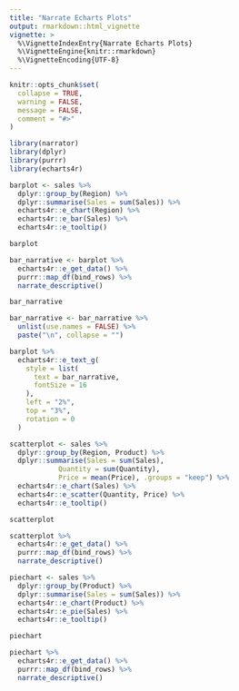 ```yaml
---
title: "Narrate Echarts Plots"
output: rmarkdown::html_vignette
vignette: >
  %\VignetteIndexEntry{Narrate Echarts Plots}
  %\VignetteEngine{knitr::rmarkdown}
  %\VignetteEncoding{UTF-8}
---
```


```r
knitr::opts_chunk$set(
  collapse = TRUE,
  warning = FALSE,
  message = FALSE,
  comment = "#>"
)
```

```r
library(narrator)
library(dplyr)
library(purrr)
library(echarts4r)
```



```r
barplot <- sales %>%
  dplyr::group_by(Region) %>%
  dplyr::summarise(Sales = sum(Sales)) %>%
  echarts4r::e_chart(Region) %>%
  echarts4r::e_bar(Sales) %>%
  echarts4r::e_tooltip()

barplot
```


```r
bar_narrative <- barplot %>%
  echarts4r::e_get_data() %>%
  purrr::map_df(bind_rows) %>%
  narrate_descriptive()

bar_narrative
```

```r
bar_narrative <- bar_narrative %>%
  unlist(use.names = FALSE) %>%
  paste("\n", collapse = "") 

barplot %>%
  echarts4r::e_text_g(
    style = list(
      text = bar_narrative,
      fontSize = 16
    ),
    left = "2%",
    top = "3%",
    rotation = 0
  )
```


```r
scatterplot <- sales %>%
  dplyr::group_by(Region, Product) %>%
  dplyr::summarise(Sales = sum(Sales),
            Quantity = sum(Quantity),
            Price = mean(Price), .groups = "keep") %>%
  echarts4r::e_chart(Sales) %>%
  echarts4r::e_scatter(Quantity, Price) %>%
  echarts4r::e_tooltip()

scatterplot
```

```r
scatterplot %>%
  echarts4r::e_get_data() %>%
  purrr::map_df(bind_rows) %>%
  narrate_descriptive()
```


```r
piechart <- sales %>%
  dplyr::group_by(Product) %>%
  dplyr::summarise(Sales = sum(Sales)) %>%
  echarts4r::e_chart(Product) %>%
  echarts4r::e_pie(Sales) %>%
  echarts4r::e_tooltip()

piechart
```

```r
piechart %>%
  echarts4r::e_get_data() %>%
  purrr::map_df(bind_rows) %>%
  narrate_descriptive()
```
